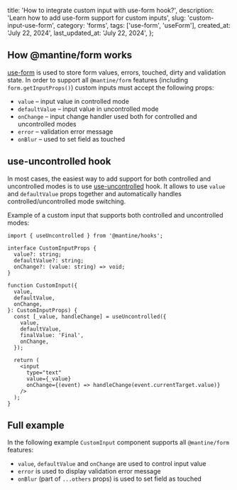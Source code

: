 
  title: 'How to integrate custom input with use-form hook?',
  description: 'Learn how to add use-form support for custom inputs',
  slug: 'custom-input-use-form',
  category: 'forms',
  tags: ['use-form', 'useForm'],
  created_at: 'July 22, 2024',
  last_updated_at: 'July 22, 2024',
};


## How @mantine/form works

[use-form](https://mantine.dev/form/use-form) is used to store form values,
errors, touched, dirty and validation state. In order to support all `@mantine/form`
features (including `form.getInputProps()`) custom inputs must accept the following props:

- `value` – input value in controlled mode
- `defaultValue` – input value in uncontrolled mode
- `onChange` – input change handler used both for controlled and uncontrolled modes
- `error` – validation error message
- `onBlur` – used to set field as touched

## use-uncontrolled hook

In most cases, the easiest way to add support for both controlled and uncontrolled modes is to use
[use-uncontrolled](https://mantine.dev/hooks/use-uncontrolled) hook. It allows to use `value` and
`defaultValue` props together and automatically handles controlled/uncontrolled mode switching.

Example of a custom input that supports both controlled and uncontrolled modes:

```tsx
import { useUncontrolled } from '@mantine/hooks';

interface CustomInputProps {
  value?: string;
  defaultValue?: string;
  onChange?: (value: string) => void;
}

function CustomInput({
  value,
  defaultValue,
  onChange,
}: CustomInputProps) {
  const [_value, handleChange] = useUncontrolled({
    value,
    defaultValue,
    finalValue: 'Final',
    onChange,
  });

  return (
    <input
      type="text"
      value={_value}
      onChange={(event) => handleChange(event.currentTarget.value)}
    />
  );
}
```

## Full example

In the following example `CustomInput` component supports all `@mantine/form` features:

- `value`, `defaultValue` and `onChange` are used to control input value
- `error` is used to display validation error message
- `onBlur` (part of `...others` props) is used to set field as touched

<Demo data={CustomInputUseFormDemo} />
